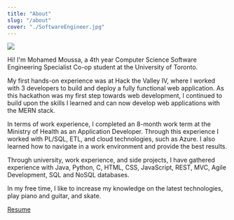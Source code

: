 ```yaml
---
title: "About"
slug: "/about"
cover: "./SoftwareEngineer.jpg"
---
```


![](./AtMontrealBiosphere.jpg)

Hi! I'm Mohamed Moussa, a 4th year Computer Science Software Engineering Specialist Co-op student at the University of Toronto.

My first hands-on experience was at Hack the Valley IV, where I worked with 3 developers to build and deploy a fully functional web application.
As this hackathon was my first step towards web development,
I continued to build upon the skills I learned and can now develop web applications with the MERN stack.

In terms of work experience, I completed an 8-month work term at the Ministry of Health as an Application Developer.
Through this experience I worked with PL/SQL, ETL, and cloud technologies, such as Azure.
I also learned how to navigate in a work environment and provide the best results.

Through university, work experience, and side projects, I have gathered experience with Java, Python, C,
HTML, CSS, JavaScript, REST, MVC, Agile Development, SQL and NoSQL databases.

In my free time, I like to increase my knowledge on the latest technologies, play piano and guitar, and skate.

[Resume](https://drive.google.com/file/d/1LZdjp45GLl6tqX2vNwJtepaf9i56FE1m/view?usp=sharing)
